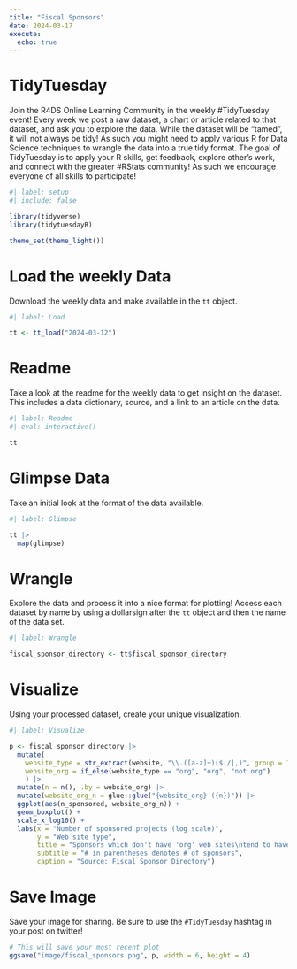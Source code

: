 ```yaml
---
title: "Fiscal Sponsors"
date: 2024-03-17
execute: 
  echo: true
---
```


# TidyTuesday

Join the R4DS Online Learning Community in the weekly #TidyTuesday event!
Every week we post a raw dataset, a chart or article related to that dataset, and ask you to explore the data.
While the dataset will be “tamed”, it will not always be tidy! As such you might need to apply various R for Data Science techniques to wrangle the data into a true tidy format.
The goal of TidyTuesday is to apply your R skills, get feedback, explore other’s work, and connect with the greater #RStats community!
As such we encourage everyone of all skills to participate!

```r
#| label: setup
#| include: false

library(tidyverse)
library(tidytuesdayR)

theme_set(theme_light())
```

# Load the weekly Data

Download the weekly data and make available in the `tt` object.

```r
#| label: Load

tt <- tt_load("2024-03-12")
```

# Readme

Take a look at the readme for the weekly data to get insight on the dataset.
This includes a data dictionary, source, and a link to an article on the data.

```r
#| label: Readme
#| eval: interactive()

tt

```

# Glimpse Data

Take an initial look at the format of the data available.

```r
#| label: Glimpse

tt |> 
  map(glimpse)

```

# Wrangle

Explore the data and process it into a nice format for plotting! Access each dataset by name by using a dollarsign after the `tt` object and then the name of the data set.

```r
#| label: Wrangle

fiscal_sponsor_directory <- tt$fiscal_sponsor_directory
```

# Visualize

Using your processed dataset, create your unique visualization.

```r
#| label: Visualize

p <- fiscal_sponsor_directory |> 
  mutate(
    website_type = str_extract(website, "\\.([a-z]+)($|/|,)", group = 1),
    website_org = if_else(website_type == "org", "org", "not org")
    ) |> 
  mutate(n = n(), .by = website_org) |> 
  mutate(website_org_n = glue::glue("{website_org} ({n})")) |> 
  ggplot(aes(n_sponsored, website_org_n)) +
  geom_boxplot() +
  scale_x_log10() +
  labs(x = "Number of sponsored projects (log scale)",
       y = "Web site type",
       title = "Sponsors which don't have 'org' web sites\ntend to have fewer sponsored projects",
       subtitle = "# in parentheses denotes # of sponsors",
       caption = "Source: Fiscal Sponsor Directory")
```

# Save Image

Save your image for sharing. Be sure to use the `#TidyTuesday` hashtag in your post on twitter! 

```r

# This will save your most recent plot
ggsave("image/fiscal_sponsors.png", p, width = 6, height = 4)

```
